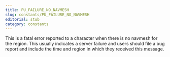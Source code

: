 ```yaml
---
title: PU_FAILURE_NO_NAVMESH
slug: constants/PU_FAILURE_NO_NAVMESH
editorial: stub
category: constants
---
```


<LSLConstant
	name="PU_FAILURE_NO_NAVMESH"
	type="integer"
	value="0x09"
/>

This is a fatal error reported to a character when there is no navmesh for the region. This usually indicates a server failure and users should file a bug report and include the time and region in which they received this message.
